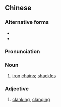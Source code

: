 {{also|锒铛}}
==Chinese==
{{zh-forms|s=锒铛}}

===Alternative forms===
* {{zh-l|琅璫}}
* {{zh-l|郎當}}

===Pronunciation===
{{zh-pron
|m=lángdāng
|c=long4 dong1
|cat=n,a
}}

===Noun===
{{zh-noun}}

# {{lb|zh|literary}} [[iron]] [[chains]]; [[shackles]]

===Adjective===
{{zh-adj}}

# {{lb|zh|onomatopoeia}} [[clanking]], [[clanging]]